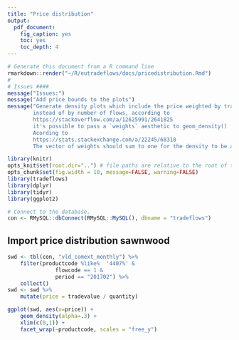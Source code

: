 ```yaml
---
title: "Price distribution"
output:
  pdf_document: 
    fig_caption: yes
    toc: yes
    toc_depth: 4
---
```


```r
# Generate this document from a R command line
rmarkdown::render("~/R/eutradeflows/docs/pricedistribution.Rmd")
#
# Issues ####
message("Issues:")
message("Add price bounds to the plots")
message("Generate density plots which include the price weighted by trade value,
        instead of by number of flows, according to
        https://stackoverflow.com/a/12625991/2641825
        it's possible to pass a `weights` aesthetic to geom_density()
        Acording to 
        https://stats.stackexchange.com/a/22245/68318
        The vector of weights should sum to one for the density to be a true density.")
```


```r
library(knitr)
opts_knit$set(root.dir="..") # file paths are relative to the root of the project directory
opts_chunk$set(fig.width = 10, message=FALSE, warning=FALSE)
library(tradeflows)
library(dplyr)
library(tidyr)
library(ggplot2)

# Connect to the database.
con <- RMySQL::dbConnect(RMySQL::MySQL(), dbname = "tradeflows")
```


## Import price distribution sawnwood
```r
swd <- tbl(con, "vld_comext_monthly") %>% 
    filter(productcode %like%  '4407%' & 
               flowcode == 1 & 
               period == "201702") %>% 
    collect() 
swd <- swd %>% 
    mutate(price = tradevalue / quantity)
```


```r
ggplot(swd, aes(x=price)) +
    geom_density(alpha=.3) +
    xlim(c(0,1)) +
    facet_wrap(~productcode, scales = "free_y")
```

